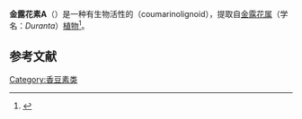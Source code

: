 {{Chembox
| ImageFile = Durantin A.svg
| ImageSize = 150px
| ImageAlt = 
| IUPACName = 
| OtherNames = 
|Section1={{Chembox Identifiers
| CASNo = 
| PubChem = 11224109
|  ChemSpiderID = 9399162
|  SMILES = CC(=O)OC[C@@H]1[C@H](OC2=C(C=C3C=CC(=O)OC3=C2O1)OC)C4=CC(=C(C=C4)O)OC
|  InChI = 1/C22H20O9/c1-11(23)28-10-17-19(12-4-6-14(24)15(8-12)26-2)31-21-16(27-3)9-13-5-7-18(25)30-20(13)22(21)29-17/h4-9,17,19,24H,10H2,1-3H3/t17-,19-/m1/s1
|  InChIKey = ICLAWMWLMZMRGC-IEBWSBKVBP
|  StdInChI = 1S/C22H20O9/c1-11(23)28-10-17-19(12-4-6-14(24)15(8-12)26-2)31-21-16(27-3)9-13-5-7-18(25)30-20(13)22(21)29-17/h4-9,17,19,24H,10H2,1-3H3/t17-,19-/m1/s1

|  StdInChIKey = ICLAWMWLMZMRGC-IEBWSBKVSA-N}}
|Section2={{Chembox Properties
| Formula = C<sub>22</sub>H<sub>20</sub>O<sub>9</sub>   
| MolarMass = 428.39 g/mol
| Appearance = 
| Density = 
| MeltingPt = 
| BoilingPt = 
| Solubility = }}
|Section3={{Chembox Hazards
| MainHazards = 
| FlashPt = 
| AutoignitionPt = }}
}}
'''金露花素A'''（{{lang-en|Durantin A}}）是一种有生物活性的{{le|香豆素类化合物|coumarinolignoid}}（coumarinolignoid），提取自[[金露花属|金露花属]]（学名：''Duranta''）[[植物|植物]]<ref>{{cite journal|last1=Ahmad|first1=Nisar|last2=Zeb|first2=Fozia|last3=Ahmad|first3=Ijaz|last4=Wang|first4=Fanghai|title=Repenins A–D, four new antioxidative coumarinolignoids from Duranta repens Linn.|journal=Bioorganic & Medicinal Chemistry Letters|date=July 2009|volume=19|issue=13|pages=3521–3524|doi=10.1016/j.bmcl.2009.05.006|pmid=19464173}}<!--|accessdate=9 December 2015--></ref>。

== 参考文献 ==
{{reflist}}

[[Category:香豆素类|Category:香豆素类]]


{{aromatic-stub}}